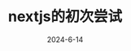 ---
title: nextjs的初次尝试
description: 初次尝试react的相关生态的一些东西
date: 2024-6-14
image: https://cdn-hw-static2.shanhutech.cn/bizhi/staticwp/202209/b2eea000d3383647cb491f9385c567e1--2316244773.jpg
category: 前端
---
